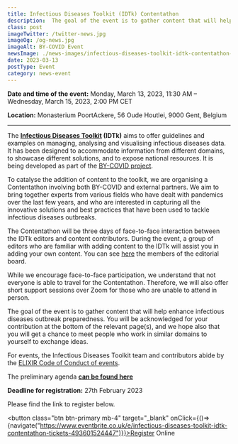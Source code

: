 ```yaml
---
title: Infectious Diseases Toolkit (IDTk) Contentathon
description:  The goal of the event is to gather content that will help enhance infectious diseases outbreak preparedness. 
class: post
imageTwitter: /twitter-news.jpg
imageOg: /og-news.jpg
imageAlt: BY-COVID Event
newsImage: ./news-images/infectious-diseases-toolkit-idtk-contentathon-event.jpeg
date: 2023-03-13
postType: Event
category: news-event
---
```



**Date and time of the event:** Monday, March 13, 2023, 11:30 AM – Wednesday, March 15, 2023, 2:00 PM CET
 
**Location:** Monasterium PoortAckere, 56 Oude Houtlei, 9000 Gent, Belgium

<hr />

The **[Infectious Diseases Toolkit](https://www.infectious-diseases-toolkit.org/) (IDTk)** aims to offer guidelines and examples on managing, analysing and visualising infectious diseases data. It has been designed to accommodate information from different domains, to showcase different solutions, and to expose national resources. It is being developed as part of the [BY-COVID project](https://by-covid.eu/).

To catalyse the addition of content to the toolkit, we are organising a Contentathon involving both BY-COVID and external partners. We aim to bring together experts from various fields who have dealt with pandemics over the last few years, and who are interested in capturing all the innovative solutions and best practices that have been used to tackle infectious diseases outbreaks.

The Contentathon will be three days of face-to-face interaction between the IDTk editors and content contributors. During the event, a group of editors who are familiar with adding content to the IDTk will assist you in adding your own content. You can see [here](https://www.infectious-diseases-toolkit.org/about/editorial-board) the members of the editorial board.

While we encourage face-to-face participation, we understand that not everyone is able to travel for the Contentathon. Therefore, we will also offer short support sessions over Zoom for those who are unable to attend in person.

The goal of the event is to gather content that will help enhance infectious diseases outbreak preparedness. You will be acknowledged for your contribution at the bottom of the relevant page(s), and we hope also that you will get a chance to meet people who work in similar domains to yourself to exchange ideas.

For events, the Infectious Diseases Toolkit team and contributors abide by the [ELIXIR Code of Conduct of events](https://elixir-europe.org/events/code-of-conduct).

T﻿he preliminary agenda **[can be found here](https://docs.google.com/document/d/1V81jWbj3zNVoPwmfm6ypHRt3bXLrE66l5SeQmhHomIY/edit?usp=sharing)**

**D﻿eadline for registration:** 27th February 2023

Please find the link to register below.


<button class="btn btn-primary mb-4" target="_blank" onClick={()=>{navigate("https://www.eventbrite.co.uk/e/infectious-diseases-toolkit-idtk-contentathon-tickets-493601524447")}}>Register Online</button>
<br />



